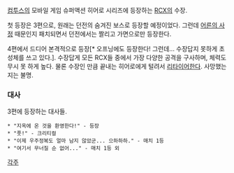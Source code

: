 [[컴투스]]의 모바일 게임 슈퍼액션 히어로 시리즈에 등장하는 [[RCX]]의 수장.

첫 등장은 3편으로, 원래는 던전의 숨겨진 보스로 등장할 예정이었다. 그런데 [[어른의 사정]] 때문인지 패치되면서 던전에서는 짤리고 가면으로만 등장한다.

4편에서 드디어 본격적으로 등장[* 오프닝에도 등장한다! 그런데... 수장답지 못하게 초성체를 쓰고 있다.]. 수장답게 모든 RCX들 중에서 가장 다양한 공격을 구사하며, 체력도 무시 못 하게 높다. 물론 수장인 만큼 끝내는 히어로에게 털려서 [[리타이어]]한다. 사망했는지는 불명.

=== 대사 ===
3편에 등장하는 대사들.

 * "지옥에 온 것을 환영한다!" - 등장
 * "풋!" - 크리티컬
 * "이제 우주정복도 얼마 남지 않았군... 으하하하." - 매치 1등
 * "여기서 무너질 순 없어..." - 매치 1등 외

[[각주]]

